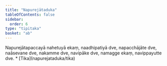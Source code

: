 ```yaml
---
title: "Napurejātaduka"
tableOfContents: false
sidebar:
  order: 6
type: "tipitaka"
basket: "ab"
---
```



<DynamicBreadcrumb />

<Division number="19">

<Paragraph number="1839">
Napurejātapaccayā nahetuyā ekaṃ, naadhipatiyā dve, napacchājāte dve, naāsevane dve, nakamme dve, navipāke dve, namagge ekaṃ, navippayutte dve.

</Paragraph>
</Division>

<TableOfContents>
* [Tika](napurejataduka/tika)
</TableOfContents>